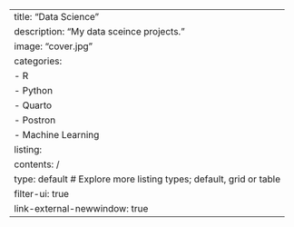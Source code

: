 ---
title: "Data Science"
description: "My data sceince projects."
image: "cover.jpg"
categories:
  - R
  - Python
  - Quarto
  - Postron
  - Machine Learning
listing:
  contents: /
  type: default # Explore more listing types; default, grid or table
  filter-ui: true
link-external-newwindow: true
---